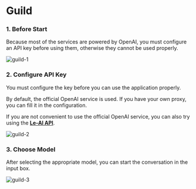 
# Guild

### 1. Before Start

Because most of the services are powered by OpenAI, you must configure an API key before using them, otherwise they cannot be used properly.

<Image
  className="w-[1920px]"
  src="/client/guild-1.png"
  alt="guild-1"
  width={1920}
  height={1055}
/>

### 2. Configure API Key

You must configure the key before you can use the application properly.

By default, the official OpenAI service is used. If you have your own proxy, you can fill it in the configuration.

If you are not convenient to use the official OpenAI service, you can also try using the [**Le-AI API**](/server/introduction).

<Image
  className="w-[1920px]"
  src="/client/guild-2.png"
  alt="guild-2"
  width={1920}
  height={1055}
/>

### 3. Choose Model

After selecting the appropriate model, you can start the conversation in the input box.

<Image
  className="w-[1920px]"
  src="/client/guild-3.png"
  alt="guild-3"
  width={1920}
  height={1055}
/>
